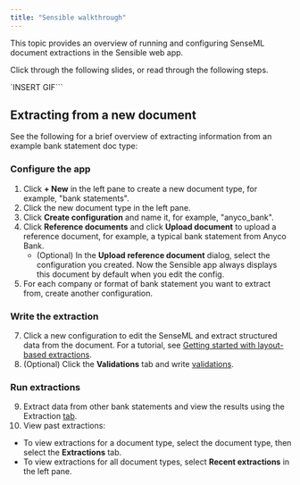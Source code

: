 ```yaml
---
title: "Sensible walkthrough"
---
```


This topic provides an overview of running and configuring SenseML document extractions in the Sensible web app.

Click through the following slides, or read through the following steps.

`INSERT GIF```
## Extracting from a new document

See the following for a brief overview of extracting information from an example bank statement doc type:

### Configure the app

1. Click **\+ New** in the left pane to create a new document type, for example, "bank statements".
2. Click the new document type in the left pane.
3. Click **Create configuration** and name it, for example, "anyco\_bank".
4. Click **Reference documents** and click **Upload document** to upload a reference document, for example, a typical bank statement from Anyco Bank.  
   * (Optional) In the **Upload reference document** dialog, select the configuration you created. Now the Sensible app always displays this document by default when you edit the config.
5. For each company or format of bank statement you want to extract from, create another configuration.

### Write the extraction

7. Click a new configuration to edit the SenseML and extract structured data from the document. For a tutorial, see [Getting started with layout-based extractions](/welcome/getting-started-ai).
8. (Optional) Click the **Validations** tab and write [validations](/best-practices/validate-extractions).

### Run extractions

9. Extract data from other bank statements and view the results using the Extraction [tab](https://app.sensible.so/quick-extraction).
10. View past extractions:
* To view extractions for a document type, select the document type, then select the **Extractions** tab.
* To view extractions for all document types, select **Recent extractions** in the left pane.